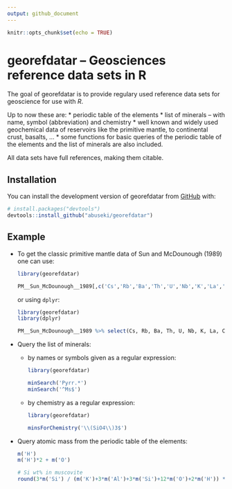```yaml
---
output: github_document
---
```

```r
knitr::opts_chunk$set(echo = TRUE)
```
# georefdatar -- Geosciences reference data sets in R


<!-- badges: start -->
<!-- badges: end -->

The goal of georefdatar is to provide regulary used reference data sets for
geoscience for use with _R_.  

Up to now these are:
* periodic table of the elements
* list of minerals -- with name, symbol (abbreviation) and chemistry
* well known and widely used geochemical data of reservoirs like the primitive
  mantle, to continental crust, basalts, ...
* some functions for basic queries of the periodic table of the elements and the
  list of minerals are also included.

All data sets have full references, making them citable.

## Installation

You can install the development version of georefdatar from [GitHub](https://github.com/) with:

``` r
# install.packages("devtools")
devtools::install_github("abuseki/georefdatar")
```

## Example

* To get the classic primitive mantle data of Sun and McDounough (1989) one can use:

  ```r
  library(georefdatar)
  
  PM__Sun_McDounough__1989[,c('Cs','Rb','Ba','Th','U','Nb','K','La','Ce','Pb','Pr','Sr','P','Nd','Zr','Sm','Eu','Ti','Dy','Y','Yb','Lu')]
  ```
  
  or using `dplyr`:
  ```r
  library(georefdatar)
  library(dplyr)
  
  PM__Sun_McDounough__1989 %>% select(Cs, Rb, Ba, Th, U, Nb, K, La, Ce, Pb, Pr, Sr, P, Nd, Zr, Sm, Eu, Ti, Dy, Y, Yb, Lu)
  ```
  
* Query the list of minerals:
  * by names or symbols given as a regular expression:
    ```r
    library(georefdatar)
    
    minSearch('Pyrr.*')
    minSearch('^Ms$')
    ```
  
  * by chemistry as a regular expression:
    ```r
    library(georefdatar)

    minsForChemistry('\\(SiO4\\)3$')
    ```

* Query atomic mass from the periodic table of the elements:
  ```r
  m('H')
  m('H')*2 + m('O')

  # Si wt% in muscovite
  round(3*m('Si') / (m('K')+3*m('Al')+3*m('Si')+12*m('O')+2*m('H')) * 100, 2)
  ```
  
